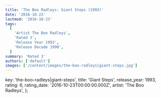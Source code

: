 ```yaml
---
title: 'The Boo Radleys: Giant Steps (1993)'
date: '2016-10-23'
lastmod: '2016-10-23'
tags:
  [
    'Artist The Boo Radleys',
    'Rated 3',
    'Release Year 1993',
    'Release Decade 1990',
  ]
summary: 'Rated 3'
authors: ['default']
images: ['/content/images/the-boo-radleys|giant-steps.jpg']
---
```


  key: 'the-boo-radleys|giant-steps',
  title: 'Giant Steps',
  release_year: 1993,
  rating: 6,
  rating_date: '2016-10-23T00:00:00.000Z',
  artist: 'The Boo Radleys',
};

<MusicRating data={data} />
